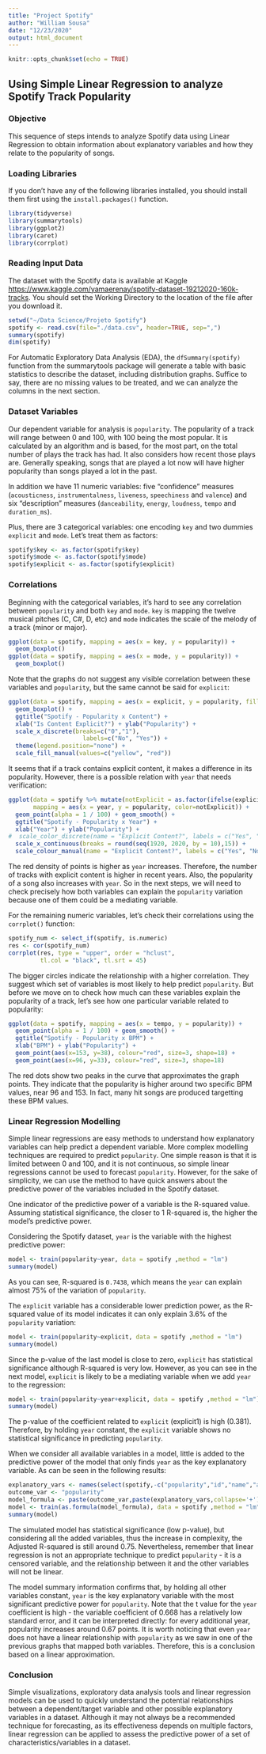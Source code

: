 ---
title: "Project Spotify"
author: "William Sousa"
date: "12/23/2020"
output: html_document
---

```{r setup, include=FALSE}
knitr::opts_chunk$set(echo = TRUE)
```


## Using Simple Linear Regression to analyze Spotify Track Popularity

### Objective

This sequence of steps intends to analyze Spotify data using Linear Regression to obtain information about explanatory variables and how they relate to the popularity of songs.

### Loading Libraries

If you don't have any of the following libraries installed, you should install them first using the `install.packages()` function.

```{r warning=FALSE, message=FALSE}
library(tidyverse)
library(summarytools)
library(ggplot2)
library(caret)
library(corrplot)
```

### Reading Input Data

The dataset with the Spotify data is available at Kaggle <https://www.kaggle.com/yamaerenay/spotify-dataset-19212020-160k-tracks>. You should set the Working Directory to the location of the file after you download it.

```{r readingData}
setwd("~/Data Science/Projeto Spotify")
spotify <- read.csv(file="./data.csv", header=TRUE, sep=",")
summary(spotify)
dim(spotify)
```

For Automatic Exploratory Data Analysis (EDA), the `dfSummary(spotify)` function from the summarytools package will generate a table with basic statistics to describe the dataset, including distribution graphs. Suffice to say, there are no missing values to be treated, and we can analyze the columns in the next section.

### Dataset Variables

Our dependent variable for analysis is `popularity`. The popularity of a track will range between 0 and 100, with 100 being the most popular. It is calculated by an algorithm and is based, for the most part, on the total number of plays the track has had. It also considers how recent those plays are. Generally speaking, songs that are played a lot now will have higher popularity than songs played a lot in the past. 

In addition we have 11 numeric variables: five "confidence" measures (`acousticness`, `instrumentalness`, `liveness`, `speechiness` and `valence`) and six "description" measures (`danceability`, `energy`, `loudness`, `tempo` and `duration_ms`). 

Plus, there are 3 categorical variables: one encoding `key` and two dummies `explicit` and `mode`. Let's treat them as factors:

```{r factors}
spotify$key <- as.factor(spotify$key)
spotify$mode <- as.factor(spotify$mode)
spotify$explicit <- as.factor(spotify$explicit)
```

### Correlations

Beginning with the categorical variables, it's hard to see any correlation between `popularity` and both `key` and `mode`. `key` is mapping the twelve musical pitches (C, C#, D, etc) and `mode` indicates the scale of the melody of a track (minor or major).

```{r categoricalPlots}
ggplot(data = spotify, mapping = aes(x = key, y = popularity)) +
  geom_boxplot()
ggplot(data = spotify, mapping = aes(x = mode, y = popularity)) +
  geom_boxplot()
```

Note that the graphs do not suggest any visible correlation between these variables and `popularity`, but the same cannot be said for `explicit`:

```{r explicitPlot}
ggplot(data = spotify, mapping = aes(x = explicit, y = popularity, fill=explicit)) +
  geom_boxplot() +
  ggtitle("Spotify - Popularity x Content") +
  xlab("Is Content Explicit?") + ylab("Popularity") +
  scale_x_discrete(breaks=c("0","1"),
                     labels=c("No", "Yes")) +
  theme(legend.position="none") +
  scale_fill_manual(values=c("yellow", "red"))
```
  
It seems that if a track contains explicit content, it makes a difference in its popularity. However, there is a possible relation with `year` that needs verification:

```{r message=FALSE, yearExplicitPlot}
ggplot(data = spotify %>% mutate(notExplicit = as.factor(ifelse(explicit==1,0,1))), 
       mapping = aes(x = year, y = popularity, color=notExplicit)) +
  geom_point(alpha = 1 / 100) + geom_smooth() + 
  ggtitle("Spotify - Popularity x Year") +
  xlab("Year") + ylab("Popularity") +
#  scale_color_discrete(name = "Explicit Content?", labels = c("Yes", "No")) +
  scale_x_continuous(breaks = round(seq(1920, 2020, by = 10),15)) +
  scale_colour_manual(name = "Explicit Content?", labels = c("Yes", "No"), values = c("dark red", "yellow"))
```

The red density of points is higher as `year` increases. Therefore, the number of tracks with explicit content is higher in recent years. Also, the popularity of a song also increases with `year`. So in the next steps, we will need to check precisely how both variables can explain the `popularity` variation because one of them could be a mediating variable.

For the remaining numeric variables, let's check their correlations using the `corrplot()` function:

```{r correlations}
spotify_num <- select_if(spotify, is.numeric)
res <- cor(spotify_num)
corrplot(res, type = "upper", order = "hclust", 
         tl.col = "black", tl.srt = 45)
```

The bigger circles indicate the relationship with a higher correlation. They suggest which set of variables is most likely to help predict `popularity`. But before we move on to check how much can these variables explain the popularity of a track, let's see how one particular variable related to popularity:

```{r message=FALSE, BPM}
ggplot(data = spotify, mapping = aes(x = tempo, y = popularity)) +
  geom_point(alpha = 1 / 100) + geom_smooth() +
  ggtitle("Spotify - Popularity x BPM") +
  xlab("BPM") + ylab("Popularity") +
  geom_point(aes(x=153, y=38), colour="red", size=3, shape=18) +
  geom_point(aes(x=96, y=33), colour="red", size=3, shape=18)
```

The red dots show two peaks in the curve that approximates the graph points. They indicate that the popularity is higher around two specific BPM values, near 96 and 153. In fact, many hit songs are produced targetting these BPM values.

### Linear Regression Modelling

Simple linear regressions are easy methods to understand how explanatory variables can help predict a dependent variable. More complex modelling techniques are required to predict `popularity`. One simple reason is that it is limited between 0 and 100, and it is not continuous, so simple linear regressions cannot be used to forecast `popularity`. However, for the sake of simplicity, we can use the method to have quick answers about the predictive power of the variables included in the Spotify dataset.

One indicator of the predictive power of a variable is the R-squared value. Assuming statistical significance, the closer to 1 R-squared is, the higher the model's predictive power.

Considering the Spotify dataset, `year` is the variable with the highest predictive power:

```{r message=FALSE, YearLM}
model <- train(popularity~year, data = spotify ,method = "lm")
summary(model)
```

As you can see, R-squared is `0.7438`, which means the `year` can explain almost 75% of the variation of `popularity`.

The `explicit` variable has a considerable lower prediction power, as the R-squared value of its model indicates it can only explain 3.6% of the `popularity` variation:

```{r message=FALSE, ExplicitLM}
model <- train(popularity~explicit, data = spotify ,method = "lm")
summary(model)
```

Since the p-value of the last model is close to zero, `explicit` has statistical significance although R-squared is very low. However, as you can see in the next model, `explicit` is likely to be a mediating variable when we add `year` to the regression:

```{r message=FALSE, yearExplicitLM}
model <- train(popularity~year+explicit, data = spotify ,method = "lm")
summary(model)
```

The p-value of the coefficient related to `explicit` (explicit1) is high (0.381). Therefore, by holding `year` constant, the `explicit` variable shows no statistical significance in predicting `popularity`.

When we consider all available variables in a model, little is added to the predictive power of the model that only finds `year` as the key explanatory variable. As can be seen in the following results:

```{r message=FALSE, completeLM}
explanatory_vars <- names(select(spotify,-c("popularity","id","name","artists","release_date")))
outcome_var <- "popularity"
model_formula <- paste(outcome_var,paste(explanatory_vars,collapse='+'),sep='~')
model <- train(as.formula(model_formula), data = spotify ,method = "lm")
summary(model)
```

The simulated model has statistical significance (low p-value), but considering all the added variables, thus the increase in complexity, the Adjusted R-squared is still around 0.75. Nevertheless, remember that linear regression is not an appropriate technique to predict `popularity` - it is a censored variable, and the relationship between it and the other variables will not be linear. 

The model summary information confirms that, by holding all other variables constant, `year` is the key explanatory variable with the most significant predictive power for `popularity`. Note that the t value for the `year` coefficient is high - the variable coefficient of 0.668 has a relatively low standard error, and it can be interpreted directly: for every additional year, popularity increases around 0.67 points. It is worth noticing that even `year` does not have a linear relationship with `popularity` as we saw in one of the previous graphs that mapped both variables. Therefore, this is a conclusion based on a linear approximation.

### Conclusion

Simple visualizations, exploratory data analysis tools and linear regression models can be used to quickly understand the potential relationships between a dependent/target variable and other possible explanatory variables in a dataset. Although it may not always be a recommended technique for forecasting, as its effectiveness depends on multiple factors, linear regression can be applied to assess the predictive power of a set of characteristics/variables in a dataset.




